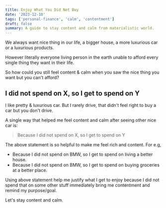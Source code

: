 ```yaml
---
title: Enjoy What You Did Not Buy
date: '2023-12-10'
tags: ['personal-finance', 'calm', 'contentment']
draft: false
summary: A guide to stay content and calm from materialistic world.
---
```


We always want nice thing in our life, a bigger house, a more luxurious car or a luxurious products.

However literally everyone living person in the earth unable to afford every single thing they want in their life.

So how could you still feel content & calm when you saw the nice thing you want but you can't afford?

## I did not spend on X, so I get to spend on Y

I like pretty & luxurious car. But I rarely drive, that didn't feel right to buy a car but you don't drive.

A single way that helped me feel content and calm after seeing other nice car is:

> Because I did not spend on X, so I get to spend on Y

The above statement is so helpful to make me feel rich and content. For e.g,

- Because I did not spend on BMW, so I get to spend on living a better house.
- Because I did not spend on BMW, so I get to spend on buying groceries at a better place.

Using above statement help me justify what I get to enjoy because I did not spend that on some other stuff immediately bring me contentment and remind my purpose/goal.

Let's stay content and calm.
